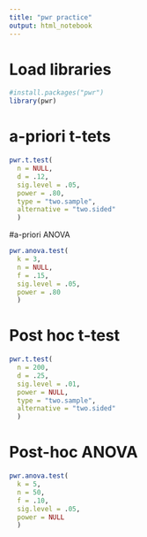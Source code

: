 ```yaml
---
title: "pwr practice"
output: html_notebook
---
```


# Load libraries
```r
#install.packages("pwr")
library(pwr)
```


# a-priori t-tets
```r
pwr.t.test(
  n = NULL, 
  d = .12, 
  sig.level = .05, 
  power = .80, 
  type = "two.sample", 
  alternative = "two.sided"
  )
```

#a-priori ANOVA
```r
pwr.anova.test(
  k = 3,
  n = NULL,
  f = .15,
  sig.level = .05,
  power = .80
  )
```


# Post hoc t-test
```r
pwr.t.test(
  n = 200, 
  d = .25, 
  sig.level = .01, 
  power = NULL, 
  type = "two.sample", 
  alternative = "two.sided"
  )
```

# Post-hoc ANOVA
```r
pwr.anova.test(
  k = 5,
  n = 50,
  f = .10,
  sig.level = .05,
  power = NULL
  )
```
